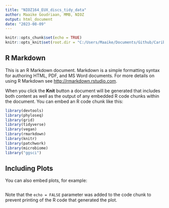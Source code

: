 ```yaml
---
title: "NIOZ164_EUX_discs_tidy_data"
author: Maaike Goudriaan, MMB, NIOZ
output: html_document
date: "2023-08-09"
---
```


```r
knitr::opts_chunk$set(echo = TRUE)
knitr::opts_knit$set(root.dir = "C:/Users/Maaike/Documents/Github/Caribbean_discs_longterm")
```

## R Markdown

This is an R Markdown document. Markdown is a simple formatting syntax for authoring HTML, PDF, and MS Word documents. For more details on using R Markdown see <http://rmarkdown.rstudio.com>.

When you click the **Knit** button a document will be generated that includes both content as well as the output of any embedded R code chunks within the document. You can embed an R code chunk like this:

```r
library(devtools)
library(phyloseq)
library(grid)
library(tidyverse)
library(vegan)
library(rmarkdown)
library(knitr)
library(patchwork)
library(microbiome)
library("ggsci")

```

## Including Plots

You can also embed plots, for example:

```r

```

Note that the `echo = FALSE` parameter was added to the code chunk to prevent printing of the R code that generated the plot.
